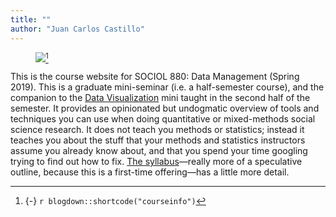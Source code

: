```yaml
---
title: ""
author: "Juan Carlos Castillo"
---
```


<figure>
[![](/images/cover_slide.png)](/images/cover_slide.png)^[{-} `r blogdown::shortcode("courseinfo")`]
</figure>

This is the course website for SOCIOL 880: Data Management (Spring 2019). This is a graduate mini-seminar (i.e. a half-semester course), and the companion to the [Data Visualization](https://socviz880.co) mini taught in the second half of the semester. It provides an opinionated but undogmatic overview of tools and techniques you can use when doing quantitative or mixed-methods social science research. It does not teach you methods or statistics; instead it teaches you about the stuff that your methods and statistics instructors assume you already know about, and that you spend your time googling trying to find out how to fix. [The syllabus](syllabus/)---really more of a speculative outline, because this is a first-time offering---has a little more detail.
